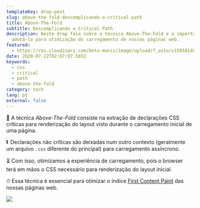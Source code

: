 ```yaml
---
templateKey: drop-post
slug: above-the-fold-descomplicando-o-critical-path
title: Above-The-Fold
subtitle: Descomplicando o Critical Path
description: Neste drop falo sobre a técnica Above-The-Fold e a importância em
  adotá-la para otimização do carregamento de nossas páginas web.
featured:
  - https://res.cloudinary.com/beto-muniz/image/upload/f_auto/v1595814845/Edh9qQ8XgAAAIPT_vamkdi.jpg
date: 2020-07-22T02:07:07.565Z
keywords:
  - css
  - critical
  - path
  - above-the-fold
category: tech
lang: pt
external: false
---
```


<Drop>

📁 A técnica _Above-The-Fold_ consiste na extração de declarações CSS críticas para renderização do layout visto durante o carregamento inicial de uma página.

⏬ Declarações não críticas são deixadas num outro contexto (geralmente um arquivo `.css` diferente do principal) para carregamento assíncrono.

⏳ Com isso, otimizamos a experiência de carregamento, pois o browser terá em mãos o CSS necessário para renderização do layout inicial.

⏱ Essa técnica é essencial para otimizar o índice [First Content Paint](https://web.dev/first-contentful-paint) das nossas páginas web.

![](https://user-images.githubusercontent.com/1680157/88011717-7314ed80-caee-11ea-99c2-16caf15a715b.jpg)

</Drop>